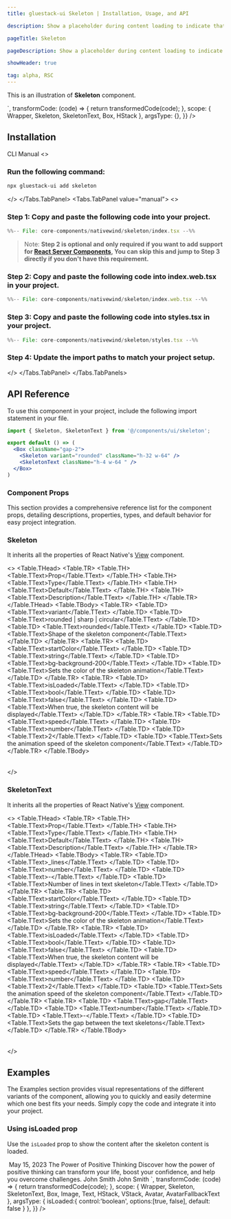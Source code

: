 ```yaml
---
title: gluestack-ui Skeleton | Installation, Usage, and API

description: Show a placeholder during content loading to indicate that the content is being fetched.

pageTitle: Skeleton

pageDescription: Show a placeholder during content loading to indicate that the content is being fetched.

showHeader: true

tag: alpha, RSC
---
```



<Meta title="with-nativewind/Components/Others/Skeleton" />


This is an illustration of **Skeleton** component.

<Wrapper>
  <CodePreview
    showComponentRenderer={true}
    showArgsController={false}
   _rendererWrapper={{
      alignItems: 'center',
      padding: 20,
    }}
    metaData={{
      code: `
      <Box className="w-[325px] gap-4 p-3 rounded-md bg-background-100">
      <Skeleton variant="sharp" className="h-[150px]" />
      <SkeletonText _lines={3} className="h-3" />
      <HStack className="gap-2 align-middle">
        <Skeleton variant="circular" className="h-[24px] w-[24px] mr-2" />
        <SkeletonText _lines={2} gap={1} className="h-2 w-2/5" />
      </HStack>
      </Box>
      `,
      transformCode: (code) => {
        return transformedCode(code);
      },
      scope: { Wrapper, Skeleton, SkeletonText, Box, HStack  },
      argsType: {},
    }}
  />
</Wrapper>

<br />

## Installation

<Tabs value="cli" type="section">
  <Tabs.TabList>
      <Tabs.Tab value="cli">
        <Tabs.TabTitle>CLI</Tabs.TabTitle>
      </Tabs.Tab>
     <Tabs.Tab value="manual">
        <Tabs.TabTitle>Manual</Tabs.TabTitle>
     </Tabs.Tab>
  </Tabs.TabList>
  <Tabs.TabPanels>
    <Tabs.TabPanel value="cli">
<>

### Run the following command:
  ```bash
  npx gluestack-ui add skeleton
  ```
</>
    </Tabs.TabPanel>
    <Tabs.TabPanel value="manual"> 
<>

### Step 1: Copy and paste the following code into your project.
<CollapsibleCode>

```jsx 
%%-- File: core-components/nativewind/skeleton/index.tsx --%% 
```
</CollapsibleCode>

> Note: **Step 2 is optional and only required if you want to add support for [React Server Components](https://vercel.com/blog/understanding-react-server-components), You can skip this and jump to Step 3 directly if you don't have this requirement.**

### Step 2: Copy and paste the following code into index.web.tsx in your project.
<CollapsibleCode>

```jsx 
%%-- File: core-components/nativewind/skeleton/index.web.tsx --%% 
```
</CollapsibleCode>

### Step 3: Copy and paste the following code into styles.tsx in your project.
<CollapsibleCode>

```jsx 
%%-- File: core-components/nativewind/skeleton/styles.tsx --%% 
```
</CollapsibleCode>

### Step 4: Update the import paths to match your project setup.
</>
    </Tabs.TabPanel>
  </Tabs.TabPanels>
</Tabs>

## API Reference

To use this component in your project, include the following import statement in your file.

```jsx
import { Skeleton, SkeletonText } from '@/components/ui/skeleton';
```

```jsx
export default () => (
  <Box className="gap-2">
    <Skeleton variant="rounded" className="h-32 w-64" />
    <SkeletonText className="h-4 w-64 " />
  </Box>
)
```

### Component Props

This section provides a comprehensive reference list for the component props, detailing descriptions, properties, types, and default behavior for easy project integration.

### Skeleton

It inherits all the properties of React Native's [View](https://reactnative.dev/docs/view) component.

<>
  <TableContainer>
    <Table>
      <Table.THead>
        <Table.TR>
          <Table.TH>
            <Table.TText>Prop</Table.TText>
          </Table.TH>
          <Table.TH>
            <Table.TText>Type</Table.TText>
          </Table.TH>
          <Table.TH>
            <Table.TText>Default</Table.TText>
          </Table.TH>
          <Table.TH>
            <Table.TText>Description</Table.TText>
          </Table.TH>
        </Table.TR>
      </Table.THead>
      <Table.TBody>
        <Table.TR>
          <Table.TD>
            <Table.TText><InlineCode>variant</InlineCode></Table.TText>
          </Table.TD>
          <Table.TD>
            <Table.TText>rounded | sharp | circular</Table.TText>
          </Table.TD>
          <Table.TD>
            <Table.TText>rounded</Table.TText>
          </Table.TD>
          <Table.TD>
            <Table.TText>Shape of the skeleton component</Table.TText>
          </Table.TD>
        </Table.TR>
        <Table.TR>
          <Table.TD>
            <Table.TText><InlineCode>startColor</InlineCode></Table.TText>
          </Table.TD>
          <Table.TD>
            <Table.TText>string</Table.TText>
          </Table.TD>
          <Table.TD>
            <Table.TText>bg-background-200</Table.TText>
          </Table.TD>
          <Table.TD>
            <Table.TText>Sets the color of the skeleton animation</Table.TText>
          </Table.TD>
        </Table.TR> 
        <Table.TR>
          <Table.TD>
            <Table.TText><InlineCode>isLoaded</InlineCode></Table.TText>
          </Table.TD>
          <Table.TD>
            <Table.TText>bool</Table.TText>
          </Table.TD>
          <Table.TD>
            <Table.TText>false</Table.TText>
          </Table.TD>
          <Table.TD>
            <Table.TText>When true, the skeleton content will be displayed</Table.TText>
          </Table.TD>
        </Table.TR>
        <Table.TR>
          <Table.TD>
            <Table.TText><InlineCode>speed</InlineCode></Table.TText>
          </Table.TD>
          <Table.TD>
            <Table.TText>number</Table.TText>
          </Table.TD>
          <Table.TD>
            <Table.TText>2</Table.TText>
          </Table.TD>
          <Table.TD>
            <Table.TText>Sets the animation speed of the skeleton component</Table.TText>
          </Table.TD>
        </Table.TR>
      </Table.TBody>
    </Table>
  </TableContainer>
</>

### SkeletonText

It inherits all the properties of React Native's [View](https://reactnative.dev/docs/view) component.

<>
  <TableContainer>
    <Table>
      <Table.THead>
        <Table.TR>
          <Table.TH>
            <Table.TText>Prop</Table.TText>
          </Table.TH>
          <Table.TH>
            <Table.TText>Type</Table.TText>
          </Table.TH>
          <Table.TH>
            <Table.TText>Default</Table.TText>
          </Table.TH>
          <Table.TH>
            <Table.TText>Description</Table.TText>
          </Table.TH>
        </Table.TR>
      </Table.THead>
      <Table.TBody>
        <Table.TR>
          <Table.TD>
            <Table.TText><InlineCode>_lines</InlineCode></Table.TText>
          </Table.TD>
          <Table.TD>
            <Table.TText>number</Table.TText>
          </Table.TD>
          <Table.TD>
            <Table.TText>-</Table.TText>
          </Table.TD>
          <Table.TD>
            <Table.TText>Number of lines in text skeleton</Table.TText>
          </Table.TD>
        </Table.TR>
        <Table.TR>
          <Table.TD>
            <Table.TText><InlineCode>startColor</InlineCode></Table.TText>
          </Table.TD>
          <Table.TD>
            <Table.TText>string</Table.TText>
          </Table.TD>
          <Table.TD>
            <Table.TText>bg-background-200</Table.TText>
          </Table.TD>
          <Table.TD>
            <Table.TText>Sets the color of the skeleton animation</Table.TText>
          </Table.TD>
        </Table.TR> 
        <Table.TR>
          <Table.TD>
            <Table.TText><InlineCode>isLoaded</InlineCode></Table.TText>
          </Table.TD>
          <Table.TD>
            <Table.TText>bool</Table.TText>
          </Table.TD>
          <Table.TD>
            <Table.TText>false</Table.TText>
          </Table.TD>
          <Table.TD>
            <Table.TText>When true, the skeleton content will be displayed</Table.TText>
          </Table.TD>
        </Table.TR>
        <Table.TR>
          <Table.TD>
            <Table.TText><InlineCode>speed</InlineCode></Table.TText>
          </Table.TD>
          <Table.TD>
            <Table.TText>number</Table.TText>
          </Table.TD>
          <Table.TD>
            <Table.TText>2</Table.TText>
          </Table.TD>
          <Table.TD>
            <Table.TText>Sets the animation speed of the skeleton component</Table.TText>
          </Table.TD>
        </Table.TR>
        <Table.TR>
          <Table.TD>
            <Table.TText><InlineCode>gap</InlineCode></Table.TText>
          </Table.TD>
          <Table.TD>
            <Table.TText>number</Table.TText>
          </Table.TD>
          <Table.TD>
            <Table.TText>-</Table.TText>
          </Table.TD>
          <Table.TD>
            <Table.TText>Sets the gap between the text skeletons</Table.TText>
          </Table.TD>
        </Table.TR>
      </Table.TBody>
    </Table>
  </TableContainer>
</>

## Examples

The Examples section provides visual representations of the different variants of the component, allowing you to quickly and easily determine which one best fits your needs. Simply copy the code and integrate it into your project.

### Using isLoaded prop

Use the `isLoaded` prop to show the content after the skeleton content is loaded.

<Wrapper>
  <CodePreview
    showComponentRenderer={true}
    showArgsController={true}
    _rendererWrapper={{
        alignItems: 'center',
        padding: 20,
      }}
    metaData={{
      code: `
       <Box className="w-[290px] h-[400px] p-4 rounded-sm bg-background-100 gap-3">
        <Skeleton variant="rounded" className="h-44 w-64 rounded-sm" {...props}>
          <Image
          className="h-44 w-64 rounded-sm"
          source={{
            uri: 'https://images.unsplash.com/photo-1715006020121-dd50879f9821?q=80&w=2787&auto=format&fit=crop&ixlib=rb-4.0.3&ixid=M3wxMjA3fDB8MHxwaG90by1wYWdlfHx8fGVufDB8fHx8fA%3D%3D',
          }}
           />
        </Skeleton>
        <VStack className="gap-2">
          <Text className="text-primary-700 text-sm">May 15, 2023</Text>
          <Text className="text-primary-900 font-bold">
          The Power of Positive Thinking
          </Text>
          <Text className="text-primary-700 text-sm">
          Discover how the power of positive thinking can transform your life,
          boost your confidence, and help you overcome challenges.
          </Text>
        </VStack>
        <HStack className="gap-2">
        <Avatar size="xs">
          <AvatarFallbackText>John Smith</AvatarFallbackText>
        </Avatar>
        <Text className="text-sm font-bold">John Smith</Text>
      </HStack>
      </Box>
      `,
      transformCode: (code) => {
        return transformedCode(code);
      },
      scope: { Wrapper, Skeleton, SkeletonText, Box, Image, Text, HStack, VStack, Avatar, AvatarFallbackText },
      argsType: {
        isLoaded:{
          control:'boolean',
          options:[true, false],
          default: false
        }
      },
    }}
  />
</Wrapper>